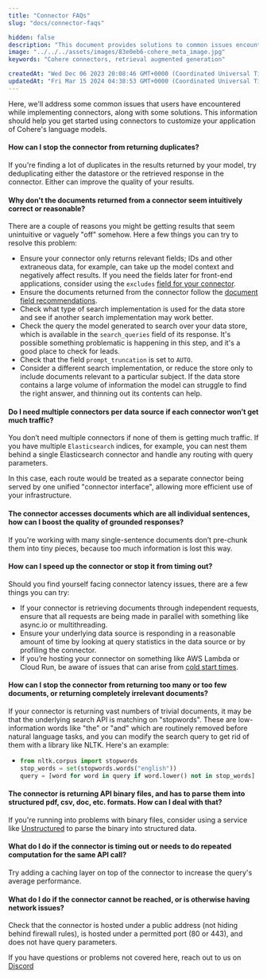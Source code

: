 ```yaml
---
title: "Connector FAQs"
slug: "docs/connector-faqs"

hidden: false
description: "This document provides solutions to common issues encountered while implementing connectors for Cohere's language models, including deduplicating results, improving document relevance, handling multiple connectors efficiently, boosting response quality, speeding up the connector, and dealing with binary files and caching."
image: "../../../assets/images/83e0eb6-cohere_meta_image.jpg"  
keywords: "Cohere connectors, retrieval augmented generation"

createdAt: "Wed Dec 06 2023 20:08:46 GMT+0000 (Coordinated Universal Time)"
updatedAt: "Fri Mar 15 2024 04:38:53 GMT+0000 (Coordinated Universal Time)"
---
```

Here, we'll address some common issues that users have encountered while implementing connectors, along with some solutions. This information should help you get started using connectors to customize your application of Cohere's language models.

#### How can I stop the connector from returning duplicates?

If you're finding a lot of duplicates in the results returned by your model, try deduplicating either the datastore or the retrieved response in the connector. Either can improve the quality of your results.

#### Why don't the documents returned from a connector seem intuitively correct or reasonable?

There are a couple of reasons you might be getting results that seem unintuitive or vaguely "off" somehow. Here a few things you can try to resolve this problem:

- Ensure your connector only returns relevant fields; IDs and other extraneous data, for example, can take up the model context and negatively affect results. If you need the fields later for front-end applications, consider using the `excludes` [field for your connector](/reference/create-connector).
- Ensure the documents returned from the connector follow the [document field recommendations](/docs/creating-and-deploying-a-connector#Document%20Structure%20Recommendations). 
- Check what type of search implementation is used for the data store and see if another search implementation may work better.
- Check the query the model generated to search over your data store, which is available in the `search_queries` field of its response. It's possible something problematic is happening in this step, and it's a good place to check for leads.
- Check that the field `prompt_truncation` is set to `AUTO`.
- Consider a different search implementation, or reduce the store only to include documents relevant to a particular subject. If the data store contains a large volume of information the model can struggle to find the right answer, and thinning out its contents can help.

#### Do I need multiple connectors per data source if each connector won’t get much traffic?

You don’t need multiple connectors if none of them is getting much traffic. If you have multiple `Elasticsearch` indices, for example, you can nest them behind a single Elasticsearch connector and handle any routing with query parameters.

In this case, each route would be treated as a separate connector being served by one unified "connector interface", allowing more efficient use of your infrastructure.

#### The connector accesses documents which are all individual sentences, how can I boost the quality of grounded responses?

If you're working with many single-sentence documents don’t pre-chunk them into tiny pieces, because too much information is lost this way.

#### How can I speed up the connector or stop it from timing out?

Should you find yourself facing connector latency issues, there are a few things you can try:

- If your connector is retrieving documents through independent requests, ensure that all requests are being made in parallel with something like async.io or multithreading.
- Ensure your underlying data source is responding in a reasonable amount of time by looking at query statistics in the data source or by profiling the connector.
- If you’re hosting your connector on something like AWS Lambda or Cloud Run, be aware of issues that can arise from [cold start times](https://docs.aws.amazon.com/lambda/latest/operatorguide/execution-environments.html).

#### How can I stop the connector from returning too many or too few documents, or returning completely irrelevant documents?

If your connector is returning vast numbers of trivial documents, it may be that the underlying search API is matching on "stopwords". These are low-information words like "the" or "and" which are routinely removed before natural language tasks, and you can modify the search query to get rid of them with a library like NLTK. Here's an example:

- ```python PYTHON
  from nltk.corpus import stopwords	  
  stop_words = set(stopwords.words("english"))  
  query = [word for word in query if word.lower() not in stop_words]
  ```

#### The connector is returning API binary files, and has to parse them into structured pdf, csv, doc, etc. formats. How can I deal with that?

If you're running into problems with binary files, consider using a service like [Unstructured](https://unstructured.io/) to parse the binary into structured data.

#### What do I do if the connector is timing out or needs to do repeated computation for the same API call?

Try adding a caching layer on top of the connector to increase the query's average performance.

#### What do I do if the connector cannot be reached, or is otherwise having network issues?

Check that the connector is hosted under a public address (not hiding behind firewall rules), is hosted under a permitted port (80 or 443), and does not have query parameters.

If you have questions or problems not covered here, reach out to us on [Discord](https://discord.com/invite/co-mmunity)
